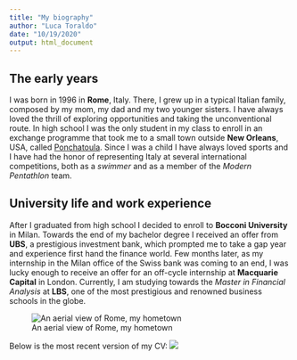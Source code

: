 ```yaml
---
title: "My biography"
author: "Luca Toraldo"
date: "10/19/2020"
output: html_document
---
```


## The early years
I was born in 1996 in **Rome**, Italy. There, I grew up in a typical Italian family, composed by my mom, my dad and my two younger sisters. 
I have always loved the thrill of exploring opportunities and taking the unconventional route. In high school I was the only student in my class to enroll in an exchange programme that took me to a small town outside **New Orleans**, USA, called [Ponchatoula](https://www.google.com/maps/place/Ponchatoula,+LA,+USA/@30.4442683,-90.4743455,13z/data=!3m1!4b1!4m5!3m4!1s0x86273b5793abe2a9:0xf5cd6f227634c1ac!8m2!3d30.4388041!4d-90.4414762).
Since I was a child I have always loved sports and I have had the honor of representing Italy at several international competitions, both as a *swimmer* and as a member of the *Modern Pentathlon* team. 
  
## University life and work experience
After I graduated from high school I decided to enroll to **Bocconi University** in Milan. Towards the end of my bachelor degree I received an offer from **UBS**, a prestigious investment bank, which prompted me to take a gap year and experience first hand the finance world. Few months later, as my internship in the Milan office of the Swiss bank was coming to an end, I was lucky enough to receive an offer for an off-cycle internship at **Macquarie Capital** in London.
Currently, I am studying towards the *Master in Financial Analysis* at **LBS**, one of the most prestigious and renowned business schools in the globe. 
  
![An aerial view of Rome, my hometown](https://sofitel.accor.com/destinations/imagerie/roma-overview-1400x788-1-c962_1400x788.jpg)

Below is the most recent version of my CV:
![](/img/bio/CV.jpg)


